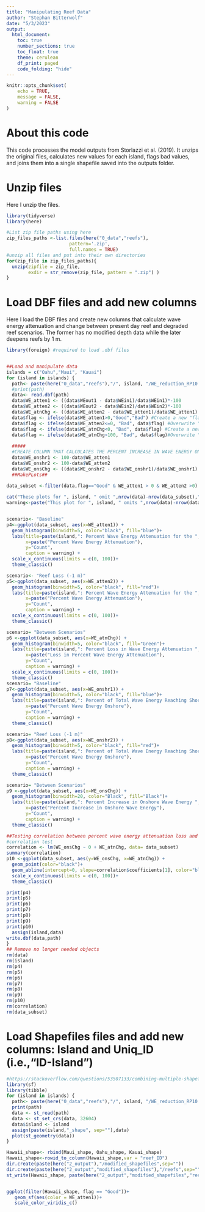 ```yaml
---
title: "Manipulating Reef Data"
author: "Stephan Bitterwolf"
date: "5/3/2023"
output:
  html_document:
    toc: true
    number_sections: true
    toc_float: true
    theme: cerulean
    df_print: paged
    code_folding: "hide"
---
```


```r
knitr::opts_chunk$set(
	echo = TRUE,
	message = FALSE,
	warning = FALSE
)
```

# About this code

This code processes the model outputs from Storlazzi et al. (2019). It unzips the original files, calculates new values for each island, flags bad values, and joins them into a single shapefile saved into the outputs folder.

# Unzip files

Here I unzip the files.
```r
library(tidyverse)
library(here)

#List zip file paths using here
zip_files_paths <-list.files(here("0_data","reefs"), 
                       pattern='.zip',
                       full.names = TRUE)
#unzip all files and put into their own directories
for(zip_file in zip_files_paths){
  unzip(zipfile = zip_file,
        exdir = str_remove(zip_file, pattern = ".zip") )
}

```

# Load DBF files and add new columns

Here I load the DBF files and create new columns that calculate wave energy attenuation and change between present day reef and degraded reef scenarios. The former has no modified depth data while the later deepens reefs by 1 m.
```r
library(foreign) #required to load .dbf files


##Load and manipulate data
islands = c("Oahu","Maui", "Kauai")
for (island in islands) {
  path<- paste(here("0_data","reefs"),"/", island, "/WE_reduction_RP10.dbf",sep="")
  #print(path)
  data<- read.dbf(path)
  data$WE_atten1 <- ((data$WEout1 - data$WEin1)/data$WEin1)*-100
  data$WE_atten2 <- ((data$WEout2 - data$WEin2)/data$WEin2)*-100
  data$WE_atnChg <- ((data$WE_atten2 - data$WE_atten1)/data$WE_atten1) *-100
  data$flag <- ifelse(data$WE_atten1>0,"Good","Bad") #Create a new "flag" column. Then give that column values based on data from   WE_atten1. If WE_atten1 is positive give it the value of "Good" else give it the value of "Bad".
  data$flag <- ifelse(data$WE_atten2<=0, "Bad", data$flag) #Overwrite "flag" column giving it values based on data from WE_atten2. If WE_atten2 is less than or equal to 0 give it the value of "Bad" else leave its value unchanged (or give it the value of the original flag).
  data$flag <- ifelse(data$WE_atnChg<0, "Bad", data$flag) #Create a new "flag" column. Then give that column values based on data from   WE_atnChg. If WE_atnChg is less than 0 give it the value of "Bad" else give it the value of "Good".
  data$flag <- ifelse(data$WE_atnChg>100, "Bad", data$flag)#Overwrite "flag" column giving it values based on data from WE_atnChg. If WE_atnChg is more than 100 is less than or equal to 0 give it the value of "Bad" else leave its value unchanged (or give it the value of the original flag).
  
  #####
  #CREATE COLUMN THAT CALCULATES THE PERCENT INCREASE IN WAVE ENERGY ONSHORE  
  data$WE_onshr1 <- 100-data$WE_atten1
  data$WE_onshr2 <- 100-data$WE_atten2
  data$WE_onsChg <- ((data$WE_onshr2 - data$WE_onshr1)/data$WE_onshr1) *100
  ##MakePLots##
  
data_subset <-filter(data,flag=="Good" & WE_atten1 > 0 & WE_atten2 >0) 

cat("These plots for ", island, " omit ",nrow(data)-nrow(data_subset)," flagged out of ", nrow(data)," total values (", format((nrow(data)-nrow(data_subset))/nrow(data)*100, digits=4),"%).\n", sep="")
warning<-paste("This plot for ", island, " omits ",nrow(data)-nrow(data_subset)," flagged out of ", nrow(data)," total values (", format((nrow(data)-nrow(data_subset))/nrow(data)*100, digits=4),"%).", sep="")


scenario<- "Baseline"
p4<-ggplot(data_subset, aes(x=WE_atten1)) +
  geom_histogram(binwidth=5, color="black", fill="blue")+    
  labs(title=paste(island,": Percent Wave Energy Attenuation for the ", scenario, " Scenario", sep=""),
       x=paste("Percent Wave Energy Attenuation"),
       y="Count",
       caption = warning) +
  scale_x_continuous(limits = c(0, 100))+
  theme_classic()

scenario<- "Reef Loss (-1 m)"
p5<-ggplot(data_subset, aes(x=WE_atten2)) +
  geom_histogram(binwidth=5, color="black", fill="red")+
  labs(title=paste(island,": Percent Wave Energy Attenuation for the ", scenario, " Scenario", sep=""),
       x=paste("Percent Wave Energy Attenuation"),
       y="Count",
       caption = warning) +
  scale_x_continuous(limits = c(0, 100))+
  theme_classic()

scenario= "Between Scenarios"
p6 <-ggplot(data_subset, aes(x=WE_atnChg)) +
  geom_histogram(binwidth=5, color="black", fill="Green")+
  labs(title=paste(island,": Percent Loss in Wave Energy Attenuation ", scenario, sep=""),
       x=paste("Loss in Percent Wave Energy Attenuation"),
       y="Count",
       caption = warning) +
  scale_x_continuous(limits = c(0, 100))+
  theme_classic()
scenario= "Baseline"
p7<-ggplot(data_subset, aes(x=WE_onshr1)) +
  geom_histogram(binwidth=5, color="black", fill="blue")+    
  labs(title=paste(island,": Percent of Total Wave Energy Reaching Shore for the ", scenario, " Scenario", sep=""),
       x=paste("Percent Wave Energy Onshore"),
       y="Count",
       caption = warning) +
  theme_classic()

scenario= "Reef Loss (-1 m)"
p8<-ggplot(data_subset, aes(x=WE_onshr2)) +
  geom_histogram(binwidth=5, color="black", fill="red")+
  labs(title=paste(island,": Percent of Total Wave Energy Reaching Shore for the ", scenario, " Scenario", sep=""),
       x=paste("Percent Wave Energy Onshore"),
       y="Count",
       caption = warning) +
  theme_classic()

scenario= "Between Scenarios"
p9 <-ggplot(data_subset, aes(x=WE_onsChg)) +
  geom_histogram(binwidth=20, color="Black", fill="Black")+
  labs(title=paste(island,": Percent Increase in Onshore Wave Energy ", scenario, sep=""),
       x=paste("Percent Increase in Onshore Wave Energy"),
       y="Count",
       caption = warning) +
  theme_classic()

##Testing correlation between percent wave energy attenuation loss and onshore energy increase between the two scenarios
#correlation test
correlation <- lm(WE_onsChg ~ 0 + WE_atnChg, data= data_subset)
summary(correlation)
p10 <-ggplot(data_subset, aes(y=WE_onsChg, x=WE_atnChg)) +
  geom_point(color="black")+
  geom_abline(intercept=0, slope=correlation$coefficients[1], color="blue", size=1.1) + 
  scale_x_continuous(limits = c(0, 100))+
  theme_classic()

print(p4)
print(p5)
print(p6)
print(p7)
print(p8)
print(p9)
print(p10)
  assign(island,data)
write.dbf(data,path)
}
## Remove no longer needed objects
rm(data)
rm(island)
rm(p4)
rm(p5)
rm(p6)
rm(p7)
rm(p8)
rm(p9)
rm(p10)
rm(correlation)
rm(data_subset)
```

# Load Shapefiles files and add new columns: Island and Uniq_ID (i.e.,"ID-Island")

```r
#https://stackoverflow.com/questions/53507133/combining-multiple-shapefiles-in-r
library(sf)
library(tibble)
for (island in islands) {
  path<- paste(here("0_data","reefs"),"/", island, "/WE_reduction_RP10.dbf",sep="")
  print(path)
  data <- st_read(path)
  data <- st_set_crs(data, 32604)
  data$island <- island
  assign(paste(island,"_shape", sep=""),data)
  plot(st_geometry(data))
}

Hawaii_shape<- rbind(Maui_shape, Oahu_shape, Kauai_shape)
Hawaii_shape<-rowid_to_column(Hawaii_shape,var = "reef_ID")
dir.create(paste(here("2_output"),"/modified_shapefiles",sep=""))
dir.create(paste(here("2_output","modified_shapefiles"),"/reefs",sep=""))           
st_write(Hawaii_shape, paste(here("2_output","modified_shapefiles","reefs"),"/reefs_merged.gpkg", sep=""),delete_layer = TRUE)


ggplot(filter(Hawaii_shape, flag == "Good"))+
   geom_sf(aes(color = WE_atten1))+
   scale_color_viridis_c()
```

